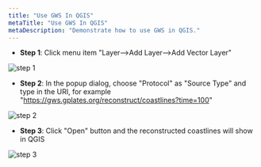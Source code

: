 ```yaml
---
title: "Use GWS In QGIS"
metaTitle: "Use GWS In QGIS"
metaDescription: "Demonstrate how to use GWS in QGIS."
---
```


- **Step 1**: Click menu item "Layer-->Add Layer-->Add Vector Layer"

![step 1](../images/qgis-example-1.jpg)

- **Step 2**: In the popup dialog, choose "Protocol" as "Source Type" and type in the URI, for example "https://gws.gplates.org/reconstruct/coastlines?time=100"

![step 2](../images/qgis-example-2.jpg)

- **Step 3**: Click "Open" button and the reconstructed coastlines will show in QGIS

![step 3](../images/qgis-example-3.jpg)
                        